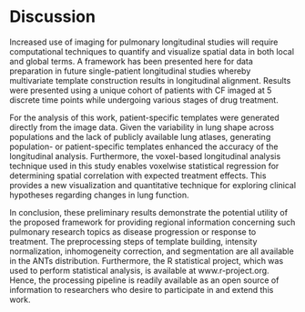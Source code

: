 
# Discussion

Increased use of imaging for pulmonary longitudinal studies will require computational techniques to quantify and visualize spatial data in both local and global terms. A framework has been presented here for data preparation in future single-patient longitudinal studies whereby multivariate template construction results in longitudinal alignment. Results were presented using a unique cohort of patients with CF imaged at 5 discrete time points while undergoing various stages of drug treatment.

For the analysis of this work, patient-specific templates were generated directly from the image data. Given the variability in lung shape across populations and the lack of publicly available lung atlases, generating population- or patient-specific templates enhanced the accuracy of the longitudinal analysis. Furthermore, the voxel-based longitudinal analysis technique used in this study enables voxelwise statistical regression for determining spatial correlation with expected treatment effects. This provides a new visualization and quantitative technique for exploring clinical hypotheses regarding changes in lung function.

In conclusion, these preliminary results demonstrate the potential utility of the proposed framework for providing regional information concerning such pulmonary research topics as disease progression or response to treatment. The preprocessing steps of template building, intensity normalization, inhomogeneity correction, and segmentation are all available in the ANTs distribution. Furthermore, the R statistical project, which was used to perform statistical analysis, is available at www.r-project.org. Hence, the processing pipeline is readily available as an open source of information to researchers who desire to participate in and extend this work.

\clearpage
